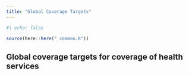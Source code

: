 ```yaml
---
title: "Global Coverage Targets"
---
```


```r
#| echo: false

source(here::here("_common.R"))
```

## Global coverage targets for coverage of health services
